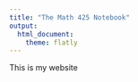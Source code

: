 ```yaml
---
title: "The Math 425 Notebook"
output: 
  html_document:
    theme: flatly
---
```


This is my website

